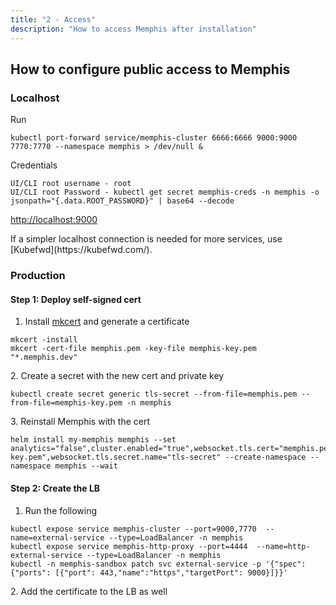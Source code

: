 ```yaml
---
title: "2 - Access"
description: "How to access Memphis after installation"
---
```


## How to configure public access to Memphis

### Localhost

Run

```
kubectl port-forward service/memphis-cluster 6666:6666 9000:9000 7770:7770 --namespace memphis > /dev/null &
```

Credentials

```
UI/CLI root username - root
UI/CLI root Password - kubectl get secret memphis-creds -n memphis -o jsonpath="{.data.ROOT_PASSWORD}" | base64 --decode
```

[http://localhost:9000](http://localhost:9000)

<Info>
  If a simpler localhost connection is needed for more services, use
  [Kubefwd](https://kubefwd.com/).
</Info>

### Production

#### Step 1: Deploy self-signed cert

1.  Install [mkcert](https://github.com/FiloSottile/mkcert) and generate a
    certificate

```
mkcert -install
mkcert -cert-file memphis.pem -key-file memphis-key.pem "*.memphis.dev"
```

2\. Create a secret with the new cert and private key

```
kubectl create secret generic tls-secret --from-file=memphis.pem --from-file=memphis-key.pem -n memphis
```

3\. Reinstall Memphis with the cert

```
helm install my-memphis memphis --set analytics="false",cluster.enabled="true",websocket.tls.cert="memphis.pem",websocket.tls.key="memphis-key.pem",websocket.tls.secret.name="tls-secret" --create-namespace --namespace memphis --wait
```

#### Step 2: Create the LB

1.  Run the following

```
kubectl expose service memphis-cluster --port=9000,7770  --name=external-service --type=LoadBalancer -n memphis
kubectl expose service memphis-http-proxy --port=4444  --name=http-external-service --type=LoadBalancer -n memphis
kubectl -n memphis-sandbox patch svc external-service -p '{"spec":{"ports": [{"port": 443,"name":"https","targetPort": 9000}]}}'
```

2\. Add the certificate to the LB as well
